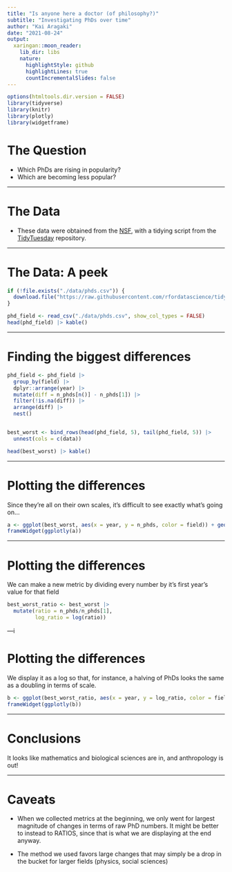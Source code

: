 ```yaml
---
title: "Is anyone here a doctor (of philosophy?)"
subtitle: "Investigating PhDs over time"
author: "Kai Aragaki"
date: "2021-08-24"
output:
  xaringan::moon_reader:
    lib_dir: libs
    nature:
      highlightStyle: github
      highlightLines: true
      countIncrementalSlides: false
---
```


```r
options(htmltools.dir.version = FALSE)
library(tidyverse)
library(knitr)
library(plotly)
library(widgetframe)
```

# The Question

- Which PhDs are rising in popularity? 
- Which are becoming less popular?

---

# The Data

- These data were obtained from the [NSF](https://ncses.nsf.gov/pubs/nsf19301/data), with a tidying script from the [TidyTuesday](https://github.com/rfordatascience/tidytuesday/tree/master/data/2019/2019-02-19) repository.

---

# The Data: A peek

```r
if (!file.exists("./data/phds.csv")) {
  download.file("https://raw.githubusercontent.com/rfordatascience/tidytuesday/master/data/2019/2019-02-19/phd_by_field.csv", destfile = "./data/phds.csv")
}

phd_field <- read_csv("./data/phds.csv", show_col_types = FALSE)
head(phd_field) |> kable()
```

---

# Finding the biggest differences

```r
phd_field <- phd_field |> 
  group_by(field) |> 
  dplyr::arrange(year) |> 
  mutate(diff = n_phds[n()] - n_phds[1]) |> 
  filter(!is.na(diff)) |> 
  arrange(diff) |> 
  nest()


best_worst <- bind_rows(head(phd_field, 5), tail(phd_field, 5)) |> 
  unnest(cols = c(data))

head(best_worst) |> kable()
```

---

# Plotting the differences

Since they're all on their own scales, it's difficult to see exactly what's going on...

```r
a <- ggplot(best_worst, aes(x = year, y = n_phds, color = field)) + geom_line()
frameWidget(ggplotly(a))
```

---

# Plotting the differences

We can make a new metric by dividing every number by it's first year's value for that field

```r
best_worst_ratio <- best_worst |> 
  mutate(ratio = n_phds/n_phds[1],
         log_ratio = log(ratio))
```

---i

# Plotting the differences

We display it as a log so that, for instance, a halving of PhDs looks the same as a doubling in terms of scale.

```r
b <- ggplot(best_worst_ratio, aes(x = year, y = log_ratio, color = field)) + geom_line()
frameWidget(ggplotly(b))
```

---

# Conclusions

It looks like mathematics and biological sciences are in, and anthropology is out!

---

# Caveats

- When we collected metrics at the beginning, we only went for largest magnitude of changes in terms of raw PhD numbers. It might be better to instead to RATIOS, since that is what we are displaying at the end anyway.

- The method we used favors large changes that may simply be a drop in the bucket for larger fields (physics, social sciences)
